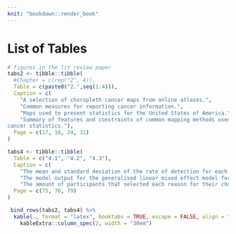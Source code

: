 ```yaml
---
knit: "bookdown::render_book"
---
```


# List of Tables {-}

```r
# figures in the lit review paper
tabs2 <- tibble::tibble(
  #Chapter = c(rep("2", 4)),
  Table = c(paste0("2.",seq(1:4))),
  Caption = c(
    "A selection of choropleth cancer maps from online atlases.",
    "Common measures for reporting cancer information.",
    "Maps used to present statistics for the United States of America.",
    "Summary of features and constraints of common mapping methods used to display
cancer statistics."),
  Page = c(17, 18, 24, 31)
)

tabs4 <- tibble::tibble(
  Table = c("4.1", "4.2", "4.3"),
  Caption = c(
    "The mean and standard deviation of the rate of detection for each trend model, calculated for the choropleth and hexagon tile map displays.",
    "The model output for the generalised linear mixed effect model for detection rate.",
    "The amount of participants that selected each reason for their choice of plot when looking at each trend model shown in Choropleth and Hexagon Tile maps."),
  Page = c(75, 76, 79)
)


```


```r
 bind_rows(tabs2, tabs4) %>%  
  kable(., format = "latex", booktabs = TRUE, escape = FALSE, align = "rlr") %>%
    kableExtra::column_spec(2, width = "30em")
```

<!-- ```{r tabs4, echo = FALSE, warning = FALSE, results = "asis"} -->
<!--  kable(tabs4, format = "latex", booktabs = TRUE, escape = FALSE, align = "rlr") %>%  -->
<!--   kableExtra::column_spec(2, width = "30em") -->
<!-- ``` -->

